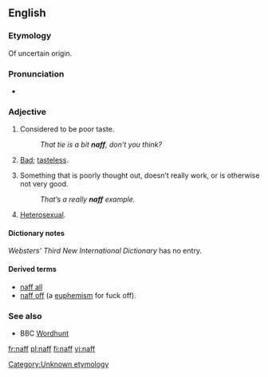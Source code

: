 {{also|Naff}}
==English==

===Etymology===
Of uncertain origin.

===Pronunciation===
* {{rhymes|æf}}

===Adjective===
{{en-adj|er}}

# {{context|British|_|slang}} Considered to be poor taste.
#: ''That tie is a bit '''naff''', don’t you think?''
# {{context|Polari}} [[bad|Bad]]; [[tasteless]].
# {{context|British|_|slang}} Something that is poorly thought out, doesn’t really work, or is otherwise not very good.
#: ''That’s a really '''naff''' example.''
# {{context|Polari}} [[heterosexual|Heterosexual]].

====Dictionary notes====
{{rfc-header|Dictionary notes|lang=en}}
''Websters’ Third New International Dictionary'' has no entry.

====Derived terms====
* [[naff all]]
* [[naff off]] (a [[euphemism]] for fuck off).

===See also===
* BBC [[w:Wordhunt|Wordhunt]]

[[Category:Unknown etymology]]

[[fr:naff]]
[[pl:naff]]
[[fi:naff]]
[[vi:naff]]